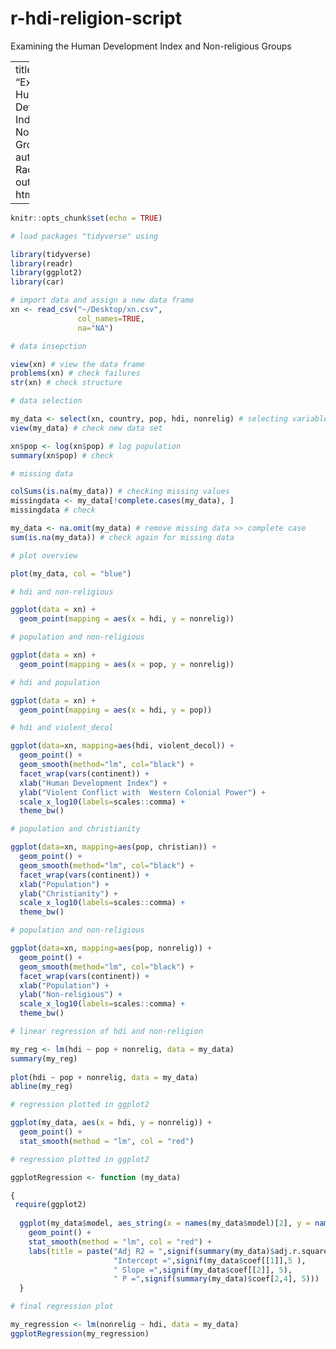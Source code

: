 # r-hdi-religion-script
Examining the Human Development Index and Non-religious Groups

---
title: "Examining the Human Development Index and Non-religious Groups"
author: "by Raquel Baeta"
output: html_document
    
---

```r
knitr::opts_chunk$set(echo = TRUE)
```

```r

# load packages "tidyverse" using

library(tidyverse) 
library(readr)
library(ggplot2)
library(car) 
```

```r

# import data and assign a new data frame
xn <- read_csv("~/Desktop/xn.csv", 
               col_names=TRUE, 
               na="NA") 
```


```r

# data insepction 

view(xn) # view the data frame
problems(xn) # check failures 
str(xn) # check structure
```

```r

# data selection

my_data <- select(xn, country, pop, hdi, nonrelig) # selecting variables
view(my_data) # check new data set

xn$pop <- log(xn$pop) # log population 
summary(xn$pop) # check 
```

```r

# missing data 

colSums(is.na(my_data)) # checking missing values 
missingdata <- my_data[!complete.cases(my_data), ]
missingdata # check

my_data <- na.omit(my_data) # remove missing data >> complete case 
sum(is.na(my_data)) # check again for missing data
```

```r

# plot overview

plot(my_data, col = "blue")  
```

```r

# hdi and non-religious

ggplot(data = xn) + 
  geom_point(mapping = aes(x = hdi, y = nonrelig)) 
```

```r

# population and non-religious

ggplot(data = xn) + 
  geom_point(mapping = aes(x = pop, y = nonrelig)) 
```

```r

# hdi and population 

ggplot(data = xn) + 
  geom_point(mapping = aes(x = hdi, y = pop)) 
```

```r

# hdi and violent_decol

ggplot(data=xn, mapping=aes(hdi, violent_decol)) +
  geom_point() +
  geom_smooth(method="lm", col="black") +
  facet_wrap(vars(continent)) +
  xlab("Human Development Index") +
  ylab("Violent Conflict with  Western Colonial Power") +
  scale_x_log10(labels=scales::comma) +
  theme_bw()
```

```r

# population and christianity 

ggplot(data=xn, mapping=aes(pop, christian)) +
  geom_point() +
  geom_smooth(method="lm", col="black") +
  facet_wrap(vars(continent)) +
  xlab("Population") +
  ylab("Christianity") +
  scale_x_log10(labels=scales::comma) +
  theme_bw()
```

```r

# population and non-religious

ggplot(data=xn, mapping=aes(pop, nonrelig)) +
  geom_point() +
  geom_smooth(method="lm", col="black") +
  facet_wrap(vars(continent)) +
  xlab("Population") +
  ylab("Non-religious") +
  scale_x_log10(labels=scales::comma) +
  theme_bw()
```

```r

# linear regression of hdi and non-religion

my_reg <- lm(hdi ~ pop + nonrelig, data = my_data) 
summary(my_reg) 
 
plot(hdi ~ pop + nonrelig, data = my_data)
abline(my_reg)
```

```r

# regression plotted in ggplot2

ggplot(my_data, aes(x = hdi, y = nonrelig)) + 
  geom_point() +
  stat_smooth(method = "lm", col = "red")

```

```r

# regression plotted in ggplot2

ggplotRegression <- function (my_data) 

{  
 require(ggplot2)
  
  ggplot(my_data$model, aes_string(x = names(my_data$model)[2], y = names(my_data$model)[1])) + 
    geom_point() +
    stat_smooth(method = "lm", col = "red") +
    labs(title = paste("Adj R2 = ",signif(summary(my_data)$adj.r.squared, 5),
                       "Intercept =",signif(my_data$coef[[1]],5 ),
                       " Slope =",signif(my_data$coef[[2]], 5),
                       " P =",signif(summary(my_data)$coef[2,4], 5)))
  }
```

```r

# final regression plot

my_regression <- lm(nonrelig ~ hdi, data = my_data)
ggplotRegression(my_regression)
```
